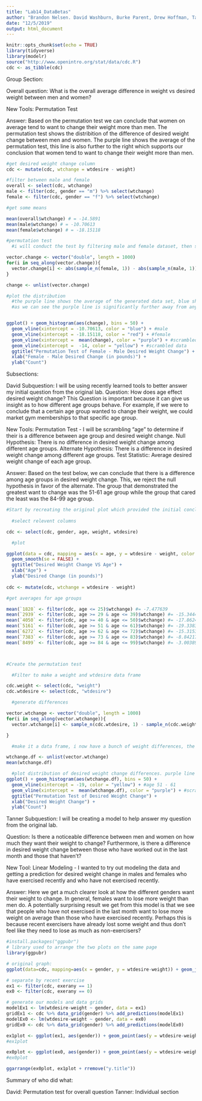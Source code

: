---
title: "Lab14_DataBetas"
author: "Brandon Nelsen. David Washburn, Burke Parent, Drew Hoffman, Tanner Ball"
date: "12/5/2019"
output: html_document
---

```{r setup, include=FALSE}
knitr::opts_chunk$set(echo = TRUE)
library(tidyverse)
library(modelr)
source("http://www.openintro.org/stat/data/cdc.R")
cdc <- as_tibble(cdc)
```

Group Section:

Overall question: What is the overall average difference in weight vs desired weight between men and women?

New Tools: Permutation Test

Answer: Based on the permutation test we can conclude that women on average tend to want to change their weight more than men. The permutation test shows the distribition of the difference of desired weight change between men and women. The purple line shows the average of the permutation test, this line is also further to the right which supports our conclusion that women tend to want to change their weight more than men.

```{r}

#get desired weight change column
cdc <- mutate(cdc, wtchange = wtdesire - weight)

#filter between male and female
overall <- select(cdc, wtchange)
male <- filter(cdc, gender == "m") %>% select(wtchange)
female <- filter(cdc, gender == "f") %>% select(wtchange)

#get some means

mean(overall$wtchange) # = -14.5891
mean(male$wtchange) # = -10.70613
mean(female$wtchange) # = -18.15118

#permutation test
  #i will conduct the test by filtering male and female dataset, then subtracting the values randomly as abs(female)-abs(male). this will give a histogram that shows how much more one gender wants weight change than the other. we use absolute values because we care only about how much they want to change their weight and not the direction in which the weight changes

vector.change <- vector("double", length = 1000)
for(i in seq_along(vector.change)){
  vector.change[i] <- abs(sample_n(female, 1)) - abs(sample_n(male, 1))
}

change <- unlist(vector.change)

#plot the distribution
  #the purple line shows the average of the generated data set, blue shows the average desired weight change for males, red for females, and yellow for the average of the actual data sat
  #as we can see the purple line is significantly further away from any of the other lines. since this line has a positive x-value, we can deduce that women on average want to change their weight more than men.


ggplot() + geom_histogram(aes(change), bins = 50) +
  geom_vline(xintercept = -10.70613, color = "blue") + #male
  geom_vline(xintercept = -18.15118, color = "red") + #female
  geom_vline(xintercept =  mean(change), color = "purple") + #scrambled data 
  geom_vline(xintercept =  -14, color = "yellow") + #scrambled data
  ggtitle("Permutation Test of Female - Male Desired Weight Change") +
  xlab("Female - Male Desired Change (in pounds)") +
  ylab("Count")
```

Subsections:

David Subquestion:
I will be using recently learned tools to better answer my initial question from the original lab.
Question: How does age effect desired weight change?
This Question is important because it can give us insight as to how different age groups behave. For example, if we were to conclude that a certain age group wanted to change their weight, we could market gym memberships to that specific age group.

New Tools: Permutation Test - I will be scrambling "age" to determine if their is a difference between age group and desired weight change.
Null Hypothesis: There is no difference in desired weight change among different age groups.
Alternate Hypothesis: There is a difference in desired weight change among different age groups.
Test Statistic: Average desired weight change of each age group.

Answer: Based on the test below, we can conclude that there is a difference among age groups in desired weight change. This, we reject the null hypothesis in favor of the alternate. The group that demonstrated the greatest want to change was the 51-61 age group while the group that cared the least was the 84-99 age group.

```{r}

#Start by recreating the original plot which provided the initial conclusion
  
  #select relevent columns

cdc <- select(cdc, gender, age, weight, wtdesire)

  #plot

ggplot(data = cdc, mapping = aes(x = age, y = wtdesire - weight, color = gender)) +
  geom_smooth(se = FALSE) +
  ggtitle("Desired Weight Change VS Age") +
  xlab("Age") +
  ylab("Desired Change (in pounds)")
  
cdc <- mutate(cdc, wtchange = wtdesire - weight)

#get averages for age groups

mean(`1828` <- filter(cdc, age <= 25)$wtchange) #= -7.477639
mean(`2939` <- filter(cdc, age >= 29 & age <= 39)$wtchange) #= -15.34444
mean(`4050` <- filter(cdc, age >= 40 & age <= 50)$wtchange) #= -17.86249
mean(`5161` <- filter(cdc, age >= 51 & age <= 61)$wtchange) #= -19.33836
mean(`6272` <- filter(cdc, age >= 62 & age <= 72)$wtchange) #= -15.31537
mean(`7383` <- filter(cdc, age >= 73 & age <= 83)$wtchange) #= -8.842179
mean(`8499` <- filter(cdc, age >= 84 & age <= 99)$wtchange) #= -3.003891



#Create the permutation test

  #Filter to make a weight and wtdesire data frame

cdc.weight <- select(cdc, "weight")
cdc.wtdesire <- select(cdc, "wtdesire")   

  #generate differences

vector.wtchange <- vector("double", length = 1000)
for(i in seq_along(vector.wtchange)){
  vector.wtchange[i] <- sample_n(cdc.wtdesire, 1) - sample_n(cdc.weight, 1)

}

  #make it a data frame, i now have a bunch of weight differences, the variable that was scrambled was age

wtchange.df <- unlist(vector.wtchange)
mean(wtchange.df)

  #plot distribution of desired weight change differences. purple line denotes sample mean, yellow denotes the age group of 51-61 which is the group that had the largest desired change.
ggplot() + geom_histogram(aes(wtchange.df), bins = 50) +
  geom_vline(xintercept = -19, color = "yellow") + #age 51 - 61
  geom_vline(xintercept =  mean(wtchange.df), color = "purple") + #scrambled data
  ggtitle("Permutation Test of Desired Weight Change") +
  xlab("Desired Weight Change") +
  ylab("Count")

```

Tanner Subquestion:
I will be creating a model to help answer my question from the original lab.

Question: Is there a noticeable difference between men and women on how much they want their weight to change? Furthermore, is there a difference in desired weight change between those who have worked out in the last month and those that haven't?

New Tool: Linear Modeling - I wanted to try out modeling the data and getting a prediction for desired weight change in males and females who have exercised recently and who have not exercised recently.

Answer: Here we get a much clearer look at how the different genders want their weight to change. In general, females want to lose more weight than men do. A potentially surprising result we get from this model is that we see that people who have not exercised in the last month want to lose more weight on average than those who have exercised recently. Perhaps this is because recent exercisers have already lost some weight and thus don't feel like they need to lose as much as non-exercisers?
```{r}
#install.packages("ggpubr")
# library used to arrange the two plots on the same page
library(ggpubr)

# original graph:
ggplot(data=cdc, mapping=aes(x = gender, y = wtdesire-weight)) + geom_jitter(mapping=aes(color=gender))+facet_wrap(~ exerany)

# separate by recent exercise
ex1 <- filter(cdc, exerany == 1)
ex0 <- filter(cdc, exerany == 0)

# generate our models and data grids
modelEx1 <- lm(wtdesire-weight ~ gender, data = ex1)
gridEx1 <- cdc %>% data_grid(gender) %>% add_predictions(modelEx1)
modelEx0 <- lm(wtdesire-weight ~ gender, data = ex0)
gridEx0 <- cdc %>% data_grid(gender) %>% add_predictions(modelEx0)

ex1plot <- ggplot(ex1, aes(gender)) + geom_point(aes(y = wtdesire-weight)) + geom_point(gridEx1, mapping = aes(y=pred), color="red", size=4) + geom_text(gridEx1, mapping = aes(x=gender, y=pred, label=round(pred, 2)), hjust=-0.2, vjust=0) + xlab("Gender") + ylab("Desired Weight - Current Weight") + ggtitle("Desired Weight Change for Males and Females \n who have Exercised in the Last Month") + theme(plot.title = element_text(size = 10, hjust = 0.5)) + ylim(-250, 250)
#ex1plot

ex0plot <- ggplot(ex0, aes(gender)) + geom_point(aes(y = wtdesire-weight)) + geom_point(gridEx0, mapping = aes(y=pred), color="red", size=4) + geom_text(gridEx0, mapping = aes(x=gender, y=pred, label=round(pred, 2)), hjust=-0.2, vjust=0) + xlab("Gender") + ylab("Desired Weight - Current Weight") + ggtitle("Desired Weight Change for Males and Females \n who have not Exercised in the Last Month") + theme(plot.title = element_text(size = 10, hjust = 0.5)) + ylim(-250, 250)
#ex0plot

ggarrange(ex0plot, ex1plot + rremove("y.title"))
```


Summary of who did what:

David: Permutation test for overall question
Tanner: Individual section